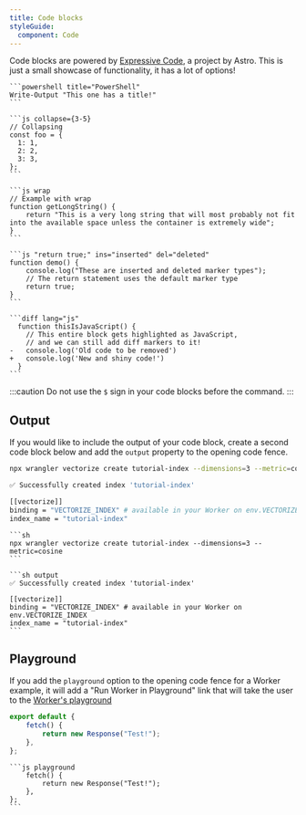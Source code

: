 ```yaml
---
title: Code blocks
styleGuide:
  component: Code
---
```


Code blocks are powered by [Expressive Code](https://expressive-code.com/), a project by Astro.
This is just a small showcase of functionality, it has a lot of options!

````mdx live
```powershell title="PowerShell"
Write-Output "This one has a title!"
```

```js collapse={3-5}
// Collapsing
const foo = {
  1: 1,
  2: 2,
  3: 3,
};
```

```js wrap
// Example with wrap
function getLongString() {
	return "This is a very long string that will most probably not fit into the available space unless the container is extremely wide";
}
```

```js "return true;" ins="inserted" del="deleted"
function demo() {
	console.log("These are inserted and deleted marker types");
	// The return statement uses the default marker type
	return true;
}
```

```diff lang="js"
  function thisIsJavaScript() {
    // This entire block gets highlighted as JavaScript,
    // and we can still add diff markers to it!
-   console.log('Old code to be removed')
+   console.log('New and shiny code!')
  }
```
````

:::caution
Do not use the `$` sign in your code blocks before the command.
:::

## Output

If you would like to include the output of your code block, create a second code block below and add the `output` property to the opening code fence.

```sh
npx wrangler vectorize create tutorial-index --dimensions=3 --metric=cosine
```

```sh output
✅ Successfully created index 'tutorial-index'

[[vectorize]]
binding = "VECTORIZE_INDEX" # available in your Worker on env.VECTORIZE_INDEX
index_name = "tutorial-index"
```

````mdx
```sh
npx wrangler vectorize create tutorial-index --dimensions=3 --metric=cosine
```

```sh output
✅ Successfully created index 'tutorial-index'

[[vectorize]]
binding = "VECTORIZE_INDEX" # available in your Worker on env.VECTORIZE_INDEX
index_name = "tutorial-index"
```
````

## Playground

If you add the `playground` option to the opening code fence for a Worker example, it will
add a "Run Worker in Playground" link that will take the user to the [Worker's playground](/workers/playground/)

```js playground
export default {
	fetch() {
		return new Response("Test!");
	},
};
```

````mdx
```js playground
	fetch() {
		return new Response("Test!");
	},
};
```
````
